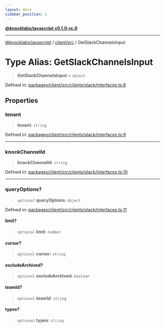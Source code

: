```yaml
---
layout: docs
sidebar_position: 1
---
```


[**@knocklabs/javascript v0.1.0-rc.0**](../../../index.mdx)

***

[@knocklabs/javascript](../../../modules.mdx) / [client/src](../index.mdx) / GetSlackChannelsInput

# Type Alias: GetSlackChannelsInput

> **GetSlackChannelsInput** = `object`

Defined in: [packages/client/src/clients/slack/interfaces.ts:8](https://github.com/knocklabs/javascript/blob/main/packages/client/src/clients/slack/interfaces.ts#L8)

## Properties

### tenant

> **tenant**: `string`

Defined in: [packages/client/src/clients/slack/interfaces.ts:9](https://github.com/knocklabs/javascript/blob/main/packages/client/src/clients/slack/interfaces.ts#L9)

***

### knockChannelId

> **knockChannelId**: `string`

Defined in: [packages/client/src/clients/slack/interfaces.ts:10](https://github.com/knocklabs/javascript/blob/main/packages/client/src/clients/slack/interfaces.ts#L10)

***

### queryOptions?

> `optional` **queryOptions**: `object`

Defined in: [packages/client/src/clients/slack/interfaces.ts:11](https://github.com/knocklabs/javascript/blob/main/packages/client/src/clients/slack/interfaces.ts#L11)

#### limit?

> `optional` **limit**: `number`

#### cursor?

> `optional` **cursor**: `string`

#### excludeArchived?

> `optional` **excludeArchived**: `boolean`

#### teamId?

> `optional` **teamId**: `string`

#### types?

> `optional` **types**: `string`
